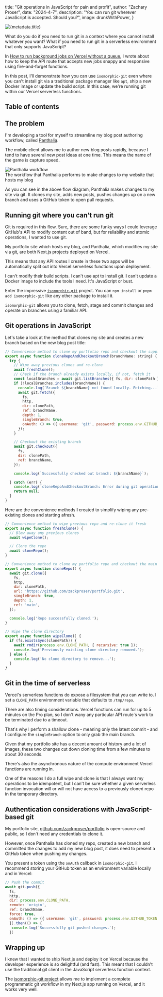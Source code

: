 



 title: "Git operations in JavaScript for pain and profit",
 author: "Zachary Proser",
 date: "2024-4-7",
 description: "You can run git wherever JavaScript is accepted. Should you?",
 image: drunkWithPower,
} 


<Image src={metadata.image} alt={metadata.title} />

What do you do if you need to run git in a context where you cannot install whatever you want? What if you need to run git 
in a serverless environment that only supports JavaScript?

In [How to run background jobs on Vercel without a queue](/blog/how-to-run-background-jobs-on-vercel-without-a-queue), I wrote about how to keep the API route that accepts new jobs snappy and responsive using fire-and-forget functions.

In this post, I'll demonstrate how you can use `isomorphic-git` even where you can't install git via a traditional package manager like `apt`, ship a new Docker image or update the build script. In this case, we're running 
git within our Vercel serverless functions.

## Table of contents


## The problem

I'm developing a tool for myself to streamline my blog post authoring workflow, called [Panthalia](https://github.com/zackproser/panthalia).

The mobile client allows me to author new blog posts rapidly, because I tend to have several new post ideas at one time. This means the name of the game is capture speed.

<Image src={panthaliaGitFlow} alt="Panthalia workflow" />
<figcaption>The workflow that Panthalia performs to make changes to my website that hosts my blog</figcaption>

As you can see in the above flow diagram, Panthalia makes changes to my site via git. It clones my site, adds new posts, pushes changes up on a new branch and uses a GitHub token to open pull requests. 

## Running git where you can't run git

Git is required in this flow. Sure, there are some funky ways I could leverage GitHub's API to modify content out of band, but for reliability and atomic operations, I wanted to use git. 

My portfolio site which hosts my blog, and Panthalia, which modifies my site via git, are both Next.js projects deployed on Vercel. 

This means that any API routes I create in these two apps will be automatically split out into Vercel serverless functions upon deployment. 

I can't modify their build scripts. I can't use apt to install git. I can't update a Docker image to include the tools I need. It's JavaScript or bust. 

Enter the impressive [`isomorphic-git`](https://www.npmjs.com/package/isomorphic-git) project. You can `npm install` or `pnpm add isomorphic-git` like any other package to install it.

`isomorphic-git` allows you to clone, fetch, stage and commit changes and operate on branches using a familiar API.

## Git operations in JavaScript

Let's take a look at the method that clones my site and creates a new branch based on the new blog post title: 

```javascript
// Convenience method to clone my portfolio repo and checkout the supplied branch
export async function cloneRepoAndCheckoutBranch(branchName: string) {
  try {
    // Wipe away previous clones and re-clone
    await freshClone();
    // Check if the branch already exists locally, if not, fetch it
    const localBranches = await git.listBranches({ fs, dir: clonePath });
    if (!localBranches.includes(branchName)) {
      console.log(`Branch ${branchName} not found locally. Fetching...`);
      await git.fetch({
        fs,
        http,
        dir: clonePath,
        ref: branchName,
        depth: 1,
        singleBranch: true,
        onAuth: () => ({ username: 'git', password: process.env.GITHUB_TOKEN }),
      });
    }

    // Checkout the existing branch
    await git.checkout({
      fs,
      dir: clonePath,
      ref: branchName,
    });

    console.log(`Successfully checked out branch: ${branchName}`);

  } catch (err) {
    console.log(`cloneRepoAndCheckoutBranch: Error during git operations: ${err}`);
    return null;
  }
}
```

Here are the convenience methods I created to simplify wiping any pre-existing clones and starting afresh. 

```javascript
// Convenience method to wipe previous repo and re-clone it fresh
export async function freshClone() {
  // Blow away any previous clones 
  await wipeClone();

  // Clone the repo
  await cloneRepo();
}

// Convenience method to clone my portfolio repo and checkout the main branch
export async function cloneRepo() {
  await git.clone({
    fs,
    http,
    dir: clonePath,
    url: 'https://github.com/zackproser/portfolio.git',
    singleBranch: true,
    depth: 1,
    ref: 'main',
  });

  console.log('Repo successfully cloned.');
}

// Wipe the clone directory
export async function wipeClone() {
  if (fs.existsSync(clonePath)) {
    await rmdir(process.env.CLONE_PATH, { recursive: true });
    console.log('Previously existing clone directory removed.');
  } else {
    console.log('No clone directory to remove...');
  }
}
```

## Git in the time of serverless

Vercel's serverless functions do expose a filesystem that you can write to. I set a `CLONE_PATH` environment variable that defaults to `/tmp/repo`. 

There are also timing considerations. Vercel functions can run for up to 5 minutes on the Pro plan, so I don't wany any particular API route's work to be 
terminated due to a timeout. 

That's why I perform a shallow clone - meaning only the latest commit - and I configure the `singleBranch` option to only grab the main branch. 

Given that my portfolio site has a decent amount of history and a lot of images, these two changes cut down 
cloning time from a few minutes to about 30 seconds.

There's also the asynchronous nature of the compute environment Vercel functions are running in. 

One of the reasons I do a full wipe and clone is that 
I always want my operations to be idempotent, but I can't be sure whether a given serverless function invocation will or will not have access to a previously cloned repo
in the temporary directory. 


## Authentication considerations with JavaScript-based git

My portfolio site, [github.com/zackproser/portfolio](https://github.com/zackproser/portfolio) is open-source and public, so I don't need any credentials to clone it. 

However, once Panthalia has cloned my repo, created a new branch and committed the changes to add my new blog post, it does need to present a 
GitHub token when pushing my changes. 

You present a token using the `onAuth` callback in `isomorphic-git`. I recommend storing your GitHub token as an environment variable locally and in Vercel: 

```javascript
// Push the commit
await git.push({
  fs,
  http,
  dir: process.env.CLONE_PATH,
  remote: 'origin',
  ref: branchName,
  force: true,
  onAuth: () => ({ username: 'git', password: process.env.GITHUB_TOKEN }),
  }).then(() => {
   console.log(`Successfully git pushed changes.`);
  })

```

## Wrapping up

I knew that I wanted to ship Next.js and deploy it on Vercel because the developer experience is so delightful (and fast). This meant that I couldn't use the traditional git client 
in the JavaScript serverless function context. 

The [isomorphic-git project](https://isomorphic-git.org/) allows me to implement a complete programmatic git workflow in my Next.js app running on Vercel, and it works very well.
